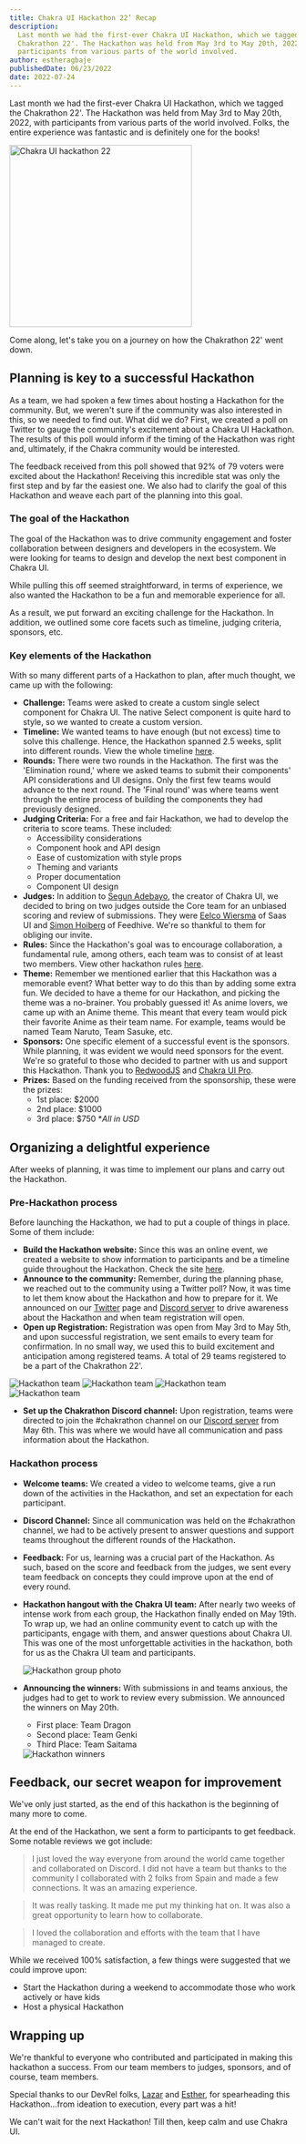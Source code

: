 ```yaml
---
title: Chakra UI Hackathon 22’ Recap
description:
  Last month we had the first-ever Chakra UI Hackathon, which we tagged the
  Chakrathon 22'. The Hackathon was held from May 3rd to May 20th, 2022, with
  participants from various parts of the world involved.
author: estheragbaje
publishedDate: 06/23/2022
date: 2022-07-24
---
```


Last month we had the first-ever Chakra UI Hackathon, which we tagged the
Chakrathon 22'. The Hackathon was held from May 3rd to May 20th, 2022, with
participants from various parts of the world involved. Folks, the entire
experience was fantastic and is definitely one for the books!

<Image
  alt="Chakra UI hackathon 22"
  src="/hackathon/about-hackathon.png"
  height="320px"
/>

Come along, let's take you on a journey on how the Chakrathon 22' went down.

## Planning is key to a successful Hackathon

As a team, we had spoken a few times about hosting a Hackathon for the
community. But, we weren't sure if the community was also interested in this, so
we needed to find out. What did we do? First, we created a poll on Twitter to
gauge the community's excitement about a Chakra UI Hackathon. The results of
this poll would inform if the timing of the Hackathon was right and, ultimately,
if the Chakra community would be interested.

<LinkedImage
  href="https://twitter.com/chakra_ui/status/1509517455307251723?s=20&t=YPsD2-9eo6t2TUvI1oN8kA"
  height={200}
  alt="Hackathon poll feedback"
  src="/hackathon/poll-feedback.png"
/>

The feedback received from this poll showed that 92% of 79 voters were excited
about the Hackathon! Receiving this incredible stat was only the first step and
by far the easiest one. We also had to clarify the goal of this Hackathon and
weave each part of the planning into this goal.

### **The goal of the Hackathon**

The goal of the Hackathon was to drive community engagement and foster
collaboration between designers and developers in the ecosystem. We were looking
for teams to design and develop the next best component in Chakra UI.

While pulling this off seemed straightforward, in terms of experience, we also
wanted the Hackathon to be a fun and memorable experience for all.

As a result, we put forward an exciting challenge for the Hackathon. In
addition, we outlined some core facets such as timeline, judging criteria,
sponsors, etc.

### **Key elements of the Hackathon**

With so many different parts of a Hackathon to plan, after much thought, we came
up with the following:

- **Challenge:** Teams were asked to create a custom single select component for
  Chakra UI. The native Select component is quite hard to style, so we wanted to
  create a custom version.
- **Timeline:** We wanted teams to have enough (but not excess) time to solve
  this challenge. Hence, the Hackathon spanned 2.5 weeks, split into different
  rounds. View the whole timeline
  [here](https://hackathon.chakra-ui.com/#timeline).
- **Rounds:** There were two rounds in the Hackathon. The first was the
  'Elimination round,' where we asked teams to submit their components' API
  considerations and UI designs. Only the first few teams would advance to the
  next round. The 'Final round' was where teams went through the entire process
  of building the components they had previously designed.
- **Judging Criteria:** For a free and fair Hackathon, we had to develop the
  criteria to score teams. These included:
  - Accessibility considerations
  - Component hook and API design
  - Ease of customization with style props
  - Theming and variants
  - Proper documentation
  - Component UI design
- **Judges:** In addition to
  [Segun Adebayo](https://twitter.com/thesegunadebayo), the creator of Chakra
  UI, we decided to bring on two judges outside the Core team for an unbiased
  scoring and review of submissions. They were
  [Eelco Wiersma](https://twitter.com/pagebakers) of Saas UI and
  [Simon Hoiberg](https://twitter.com/SimonHoiberg) of Feedhive. We're so
  thankful to them for obliging our invite.
- **Rules:** Since the Hackathon's goal was to encourage collaboration, a
  fundamental rule, among others, each team was to consist of at least two
  members. View other hackathon rules
  [here](https://hackathon.chakra-ui.com/#rules).
- **Theme:** Remember we mentioned earlier that this Hackathon was a memorable
  event? What better way to do this than by adding some extra fun. We decided to
  have a theme for our Hackathon, and picking the theme was a no-brainer. You
  probably guessed it! As anime lovers, we came up with an Anime theme. This
  meant that every team would pick their favorite Anime as their team name. For
  example, teams would be named Team Naruto, Team Sasuke, etc.
- **Sponsors:** One specific element of a successful event is the sponsors.
  While planning, it was evident we would need sponsors for the event. We're so
  grateful to those who decided to partner with us and support this Hackathon.
  Thank you to [RedwoodJS](https://redwoodjs.com/) and
  [Chakra UI Pro](https://pro.chakra-ui.com/).
- **Prizes:** Based on the funding received from the sponsorship, these were the
  prizes:
  - 1st place: $2000
  - 2nd place: $1000
  - 3rd place: $750 \*_All in USD_

## Organizing a delightful experience

After weeks of planning, it was time to implement our plans and carry out the
Hackathon.

### **Pre-Hackathon process**

Before launching the Hackathon, we had to put a couple of things in place. Some
of them include:

- **Build the Hackathon website:** Since this was an online event, we created a
  website to show information to participants and be a timeline guide throughout
  the Hackathon. Check the site [here](https://hackathon.chakra-ui.com/).
- **Announce to the community:** Remember, during the planning phase, we reached
  out to the community using a Twitter poll? Now, it was time to let them know
  about the Hackathon and how to prepare for it. We announced on our
  [Twitter](https://twitter.com/chakra_ui) page and
  [Discord server](https://chakra-ui.com/discord) to drive awareness about the
  Hackathon and when team registration will open.
- **Open up Registration:** Registration was open from May 3rd to May 5th, and
  upon successful registration, we sent emails to every team for confirmation.
  In no small way, we used this to build excitement and anticipation among
  registered teams. A total of 29 teams registered to be a part of the
  Chakrathon 22'.

<Image alt="Hackathon team" src="/hackathon/team1.png" />
<Image alt="Hackathon team" src="/hackathon/team2.png" />
<Image alt="Hackathon team" src="/hackathon/team3.png" />
<Image alt="Hackathon team" src="/hackathon/team4.png" />

- **Set up the Chakrathon Discord channel:** Upon registration, teams were
  directed to join the #chakrathon channel on our
  [Discord server](https://discord.com/invite/chakra-ui) from May 6th. This was
  where we would have all communication and pass information about the
  Hackathon.

### Hackathon process

- **Welcome teams:** We created a video to welcome teams, give a run down of the
  activities in the Hackathon, and set an expectation for each participant.

<LinkedImage
  href="https://youtu.be/JuIBuy3qd_U"
  height={400}
  alt="Hackathon Welcome video"
  src="/hackathon/welcome-video.png"
/>

- **Discord Channel:** Since all communication was held on the #chakrathon
  channel, we had to be actively present to answer questions and support teams
  throughout the different rounds of the Hackathon.
- **Feedback:** For us, learning was a crucial part of the Hackathon. As such,
  based on the score and feedback from the judges, we sent every team feedback
  on concepts they could improve upon at the end of every round.
- **Hackathon hangout with the Chakra UI team:** After nearly two weeks of
  intense work from each group, the Hackathon finally ended on May 19th. To wrap
  up, we had an online community event to catch up with the participants, engage
  with them, and answer questions about Chakra UI. This was one of the most
  unforgettable activities in the hackathon, both for us as the Chakra UI team
  and participants.

  <Image alt="Hackathon group photo" src="/hackathon/hackathon-group.png" />

- **Announcing the winners:** With submissions in and teams anxious, the judges
  had to get to work to review every submission. We announced the winners on May
  20th.

  - First place: Team Dragon
  - Second place: Team Genki
  - Third Place: Team Saitama

  <Image alt="Hackathon winners" src="/hackathon/hackathon-winners.png" />

## Feedback, our secret weapon for improvement

We've only just started, as the end of this hackathon is the beginning of many
more to come.

At the end of the Hackathon, we sent a form to participants to get feedback.
Some notable reviews we got include:

> I just loved the way everyone from around the world came together and
> collaborated on Discord. I did not have a team but thanks to the community I
> collaborated with 2 folks from Spain and made a few connections. It was an
> amazing experience.

> It was really tasking. It made me put my thinking hat on. It was also a great
> opportunity to learn how to collaborate.

> I loved the collaboration and efforts with the team that I have managed to
> create.

While we received 100% satisfaction, a few things were suggested that we could
improve upon:

- Start the Hackathon during a weekend to accommodate those who work actively or
  have kids
- Host a physical Hackathon

## Wrapping up

We're thankful to everyone who contributed and participated in making this
hackathon a success. From our team members to judges, sponsors, and of course,
team members.

Special thanks to our DevRel folks, [Lazar](https://twitter.com/NikolovLazar)
and [Esther](https://twitter.com/_estheragbaje), for spearheading this
Hackathon…from ideation to execution, every part was a hit!

We can't wait for the next Hackathon! Till then, keep calm and use Chakra UI.
